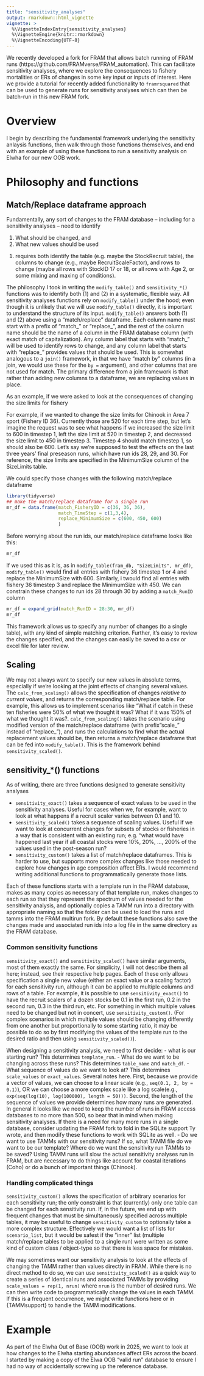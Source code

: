 ```yaml
---
title: "sensitivity_analyses"
output: rmarkdown::html_vignette
vignette: >
  %\VignetteIndexEntry{sensitivity_analyses}
  %\VignetteEngine{knitr::rmarkdown}
  %\VignetteEncoding{UTF-8}
---
```


We recently developed a fork for FRAM that allows batch running of FRAM runs (https://github.com/FRAMverse/FRAM_automation). This can facilitate sensitivity analyses, where we explore the consequences to fishery mortalities or ERs of changes in some key input or inputs of interest. Here we provide a tutorial for recently added functionality to `framrsquared` that can be used to generate runs for sensitivity analyses which can then be batch-run in this new FRAM fork.

# Overview

I begin by describing the fundamental framework underlying the sensitivity anlaysis functions, then walk through those functions themselves, and end with an example of using these functions to run a sensitivity analysis on Elwha for our new OOB work.

# Philosophy and functions

## Match/Replace dataframe approach

Fundamentally, any sort of changes to the FRAM database -- including for a sensitivity analyses -- need to identify 

 1. What should be changed, and
 2. What new values should be used
 
(1) requires both identify the table (e.g. maybe the StockRecruit table), the  columns to change (e.g., maybe RecruitScaleFactor), and rows to change (maybe all rows with StockID 17 or 18, or all rows with Age 2, or some mixing and maxing of conditions).

The philosophy I took in writing the `modify_table()` and `sensitivity_*()` functions was to identify both (1) and (2) in a systematic, flexible way. All sensitivity analyses functions rely on `modify_table()` under the hood; even though it is unlikely that we will use `modify_table()` directly, it is important to understand the structure of its input.  `modify_table()` answers both (1) and (2) above using a "match/replace" dataframe. Each column name must start with a prefix of "match_" or "replace_", and the rest of the column name should be the name of a column in the FRAM database column (with exact match of capitalization). Any column label that starts with "match_" will be used to identify rows to change, and any column label that starts with "replace_" provides values that should be used. This is somewhat analogous to a `join()` framework, in that we have "match by" columns (in a join, we would use these for the `by = ` argument), and other columns that are not used for match. The primary difference from a join framework is that rather than adding new columns to a dataframe, we are replacing values in place. 

As an example, if we were asked to look at the consequences of changing the size limits for fishery 

For example, if we wanted to change the size limits for Chinook in Area 7 sport (Fishery ID 36). Currently those are 520 for each time step, but let's imagine the request was to see what happens if we increased the size limit to 600 in timestep 1, left the size limit at 520 in timestep 2, and decreased the size limit to 450 in timestep 3. Timestep 4 should match timestep 1, so should also be 600. Let's say we're supposed to test the effects on the last three years' final preseason runs, which have run ids 28, 29, and 30. For reference, the size limits are specified in the MinimumSize column of the SizeLimits table.

We could specify those changes with the following match/replace dataframe

```r
library(tidyverse)
## make the match/replace dataframe for a single run
mr_df = data.frame(match_FisheryID = c(36, 36, 36), 
                   match_TimeStep = c(1,3,4),
                   replace_MinimumSize = c(600, 450, 600)
                   )
```

Before worrying about the run ids, our match/replace dataframe looks like this:

```r
mr_df
```

If we used this as it is, as in `modify_table(fram_db, "SizeLimits", mr_df)`, `modify_table()` would find all entries with fishery 36 timestep 1 or 4 and replace the MinimumSize with 600. Similarly, i twould find all entries with fishery 36 timestep 3 and replace the MinimumSize with 450. We can constrain these changes to run ids 28 through 30 by adding a `match_RunID` column

```r
mr_df = expand_grid(match_RunID = 28:30, mr_df)
mr_df
```

This framework allows us to specify any number of changes (to a single table), with any kind of simple matching criterion. Further, it's easy to review the changes specified, and the changes can easily be saved to a csv or excel file for later review. 

## Scaling

We may not always want to specify our new values in absolute terms, especially if we're looking at the joint effects of changing several values. The `calc_from_scaling()` allows the specification of changes *relative to current values*, and returns the corresponding match/replace table. For example, this allows us to implement scenarios like "What if catch in these ten fisheries were 50% of what we thought it was? What if it was 150% of what we thought it was?. `calc_from_scaling()` takes the scenario using modified version of the match/replace dataframe (with prefix "scale_" instead of "replace_"), and runs the calculations to find what the actual replacement values should be, then returns a match/replace dataframe that can be fed into `modify_table()`. This is the framework behind `sensitivity_scaled()`. 

## sensitivity_*() functions

As of writing, there are three functions designed to generate sensitivity analyses

- `sensitivity_exact()` takes a sequence of exact values to be used in the sensitivity analyses. Useful for cases when we, for example, want to look at what happens if a recruit scaler varies between 0.1 and 10.
- `sensitivity_scaled()` takes a sequence of scaling values. Useful if we want to look at concurrent changes for subsets of stocks or fisheries in a way that is consistent with an existing run; e.g. "what would have happened last year if all coastal stocks were 10%, 20%, ..., 200% of the values used in the post-season run?
- `sensitivity_custom()` takes a list of match/replace dataframes. This is harder to use, but supports more complex changes like those needed to explore how changes in age composition affect ERs. I would recommend writing additional functions to programmatically generate those lists.

Each of these functions starts with a template run in the FRAM database, makes as many copies as necessary of that template run, makes changes to each run so that they represent the spectrum of values needed for the sensitivity analysis, and optionally copies a TAMM run into a directory with appropriate naming so that the folder can be used to load the runs and tamms into the FRAM multirun fork. By default these functions also save the changes made and associated run ids into a log file in the same directory as the FRAM database.

### Common sensitivity functions

`sensitivity_exact()` and `sensitivity_scaled()` have similar arguments, most of them exactly the same. For simplicity, I will not describe them all here; instead, see their respective help pages. Each of these only allows  specification a single new value (either an exact value or a scaling factor) for each sensitivity run, although it can be applied to multiple columns and rows of a table. For example, it is possible to use `sensitivity_exact()` to have the recruit scalers of a dozen stocks be 0.1 in the first run, 0.2 in the second run, 0.3 in the third run, etc. For something in which multiple values need to be changed but not in concert, use `sensitivity_custom()`. (For complex scenarios in which multiple values should be changing differently from one another but proportionally to some starting ratio, it may be possible to do so by first modifying the values of the template run to the desired ratio and then using `sensitivity_scaled()`).

When designing a sensitivity analysis, we need to first decide:
- what is our starting run? This determines `template_run`.
- What do we want to be changing across these runs? This determines `table_name` and `match_df`.
- What sequence of values do we want to look at? This determines `scale_values` or `exact_values`. Several notes here. First, because we provide a vector of values, we can choose to a linear scale (e.g., `seq(0.1, 2, by = 0.1)`), OR we can choose a more complex scale like a log scale(e.g., `exp(seq(log(10), log(100000), length = 50)))`. Second, the length of the sequence of values we provide determines how many runs are generated. In general it looks like we need to keep the number of runs in FRAM access databases to no more than 500, so bear that in mind when making sensitivity analyses. If there is a need for many more runs in a single database, consider updating the FRAM fork to fold in the SQLite support Ty wrote, and then modify these functions to work with SQLite as well.
- Do we want to use TAMMs with our sensitivity runs? If so, what TAMM file do we want to be our template? Where do we want the sensitivity run TAMMs to be saved? Using TAMM runs will slow the actual sensitivity analyses run in FRAM, but are necessary to do things like account for coastal iterations (Coho) or do a bunch of important things (Chinook).

### Handling complicated things

`sensitivity_custom()` allows the specification of arbitrary scenarios for each sensitivity run; the only constraint is that (currently) only one table can be changed for each sensitivity run. If, in the future, we end up with frequent changes that must be simultaneously specified across multiple tables, it may be useful to change `sensitivity_custom` to optionally take a more complex structure. Effectively we would want a list of lists for `scenario_list`, but it would be safest if the "inner" list (multiple match/replace tables to be applied to a single run) were written as some kind of custom class / object-type so that there is less space for mistakes.

We may sometimes want our sensitivity analysis to look at the effects of changing the TAMM rather than values directly in FRAM. While there is no direct method to do so, we can use `sensitivity_scaled()` as a quick way to create a series of identical runs and associated TAMMs by providing `scale_values = rep(1, nrun)` where `nrun` is the number of desired runs. We can then write code to programmatically change the values in each TAMM. If this is a frequent occurrence, we might write functions here or in {TAMMsupport} to handle the TAMM modifications.

# Example

As part of the Elwha Out of Base (OOB) work in 2025, we want to look at how changes to the Elwha starting abundances affect ERs across the board. I started by making a copy of the Elwa OOB "valid run" database to ensure I had no way of accidentally screwing up the reference database.



